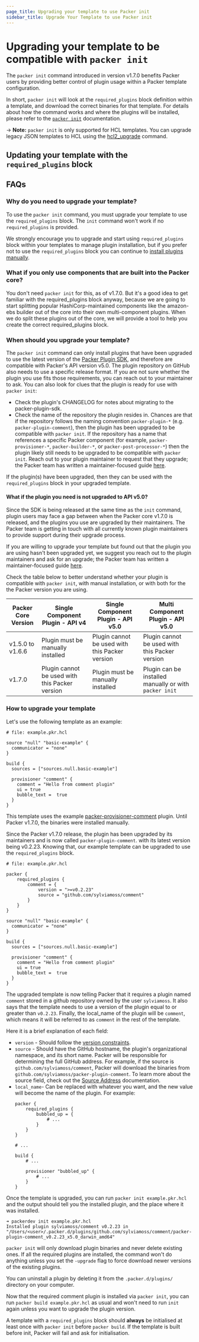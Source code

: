 ```yaml
---
page_title: Upgrading your template to use Packer init
sidebar_title: Upgrade Your Template to use Packer init
---
```


# Upgrading your template to be compatible with `packer init`

The `packer init` command introduced in version v1.7.0 benefits Packer users by providing better control of plugin
usage within a Packer template configuration.

In short, `packer init` will look at the `required_plugins` block definition within a template, and download the correct
binaries for that template. For details about how the command works and where the plugins will be installed, please
refer to the [`packer init`](/docs/commands/init) documentation.

-> **Note:** `packer init` is only supported for HCL templates. You can
upgrade legacy JSON templates to HCL using the [hcl2_upgrade](/docs/commands/hcl2_upgrade) command.

## Updating your template with the `required_plugins` block

## FAQs

### Why do you need to upgrade your template?

To use the `packer init` command, you must upgrade your template to use the `required_plugins` block. The `init` command
won't work if no `required_plugins` is provided.

We strongly encourage you to upgrade and start using `required_plugins` block within your templates to manage plugin
installation, but if you prefer not to use the `required_plugins` block you can continue to
[install plugins manually](/docs/plugins#installing-plugins).


### What if you only use components that are built into the Packer core?

You don't need `packer init` for this, as of v1.7.0. But it's a good idea to get familiar with the required_plugins
block anyway, because we are going to start splitting popular HashiCorp-maintained components like the amazon-ebs
builder out of the core into their own multi-component plugins. When we do split these plugins out of the core, we will
provide a tool to help you create the correct required_plugins block.

### When should you upgrade your template?

The `packer init` command can only install plugins that have been upgraded to use the latest version of the
[Packer Plugin SDK](https://github.com/hashicorp/packer-plugin-sdk), and therefore are compatible with Packer's API
version v5.0. The plugin repository on GitHub also needs to use a specific release format. If you are not sure whether
the plugin you use fits those requirements, you can reach out to your maintainer to ask. You can also look for clues
that the plugin is ready for use with `packer init`:

* Check the plugin's CHANGELOG for notes about migrating to the packer-plugin-sdk.
* Check the name of the repository the plugin resides in. Chances are that if the repository follows the naming
  convention `packer-plugin-*` (e.g. `packer-plugin-comment`), then the plugin has been upgraded to be compatible with
  `packer init`. If the repository has a name that references a specific Packer component (for example,
  `packer-provisioner-*`, `packer-builder-*`, or `packer-post-processor-*`) then the plugin likely still needs to be
  upgraded to be compatible with `packer init`. Reach out to your plugin maintainer to request that they upgrade; the
  Packer team has written a maintainer-focused guide [here](/guides/1.7-plugin-upgrade).

If the plugin(s) have been upgraded, then they can be used with the `required_plugins` block in your upgraded template.

#### What if the plugin you need is not upgraded to API v5.0?

Since the SDK is being released at the same time as the `init` command, plugin users may face a gap between when the
Packer core v1.7.0 is released, and the plugins you use are upgraded by their maintainers. The Packer team is getting
in touch with all currently known plugin maintainers to provide support during their upgrade process.

If you are willing to upgrade your template but found out that the plugin you are using hasn't been upgraded yet,
we suggest you reach out to the plugin maintainers and ask for an upgrade; the Packer team has written a
maintainer-focused guide [here](/guides/1.7-plugin-upgrade).

Check the table below to better understand whether your plugin is compatible with `packer init`, with manual
installation, or with both for the the Packer version you are using.

| Packer Core Version | Single Component Plugin - API v4               | Single Component Plugin - API v5.0             | Multi Component Plugin - API v5.0                      |
| ------------------- | ---------------------------------------------- | ---------------------------------------------- | ------------------------------------------------------ |
| v1.5.0 to v1.6.6    | Plugin must be manually installed              | Plugin cannot be used with this Packer version | Plugin cannot be used with this Packer version         |
| v1.7.0              | Plugin cannot be used with this Packer version | Plugin must be manually installed              | Plugin can be installed manually or with `packer init` |

### How to upgrade your template

Let's use the following template as an example:

```hcl
# file: example.pkr.hcl

source "null" "basic-example" {
  communicator = "none"
}

build {
  sources = ["sources.null.basic-example"]

  provisioner "comment" {
    comment = "Hello from comment plugin"
    ui = true
    bubble_text =  true
  }
}
```

This template uses the example [packer-provisioner-comment](https://github.com/sylviamoss/packer-plugin-comment) plugin.
Until Packer v1.7.0, the binaries were installed manually.

Since the Packer v1.7.0 release, the plugin has been upgraded by its maintainers and is now called
`packer-plugin-comment`. with its latest version being v0.2.23. Knowing that, our example template can be upgraded to
use the `required_plugins` block.

```hcl
# file: example.pkr.hcl

packer {
    required_plugins {
        comment = {
            version = ">=v0.2.23"
            source = "github.com/sylviamoss/comment"
        }
    }
}

source "null" "basic-example" {
  communicator = "none"
}

build {
  sources = ["sources.null.basic-example"]

  provisioner "comment" {
    comment = "Hello from comment plugin"
    ui = true
    bubble_text =  true
  }
}
```

The upgraded template is now telling Packer that it requires a plugin named `comment` stored in a github repository
owned by the user `sylviamoss`. It also says that the template needs to use a version of the plugin equal to or greater
than `v0.2.23`. Finally, the local_name of the plugin will be `comment`, which means it will be referred to as `comment`
in the rest of the template.

Here it is a brief explanation of each field:
- `version` - Should follow the [version constraints](/docs/templates/hcl_templates/blocks/packer#version-constraints).
- `source` - Should have the GitHub hostname, the plugin's organizational namespace, and its short name. 
Packer will be responsible for determining the full GitHub
  address. For example, if the source is `github.com/sylviamoss/comment`, Packer
  will download the binaries from `github.com/sylviamoss/packer-plugin-comment`.
  To learn more about the source field, check out the [Source
  Address](/docs/plugins#source-addresses) documentation.
- `local_name`- Can be replaced with whatever you want, and the new value will become the name of the plugin.
  For example:
    ```hcl
    packer {
        required_plugins {
            bubbled_up = {
                # ...
            }
        }
    }

    # ...

    build {
        # ...

        provisioner "bubbled_up" {
            # ...
        }
    }
    ```

Once the template is upgraded, you can run `packer init example.pkr.hcl` and the output should tell you the installed
plugin, and the place where it was installed.

```shell
➜ packerdev init example.pkr.hcl
Installed plugin sylviamoss/comment v0.2.23 in "/Users/<user>/.packer.d/plugins/github.com/sylviamoss/comment/packer-plugin-comment_v0.2.23_x5.0_darwin_amd64"
```

`packer init` will only download plugin binaries and never delete existing ones. If all the required plugins are installed,
the command won't do anything unless you set the `-upgrade` flag to force download newer versions of the existing plugins.

You can uninstall a plugin by deleting it from the `.packer.d/plugins/` directory on your computer.

Now that the required comment plugin is installed via `packer init`, you can run `packer build example.pkr.hcl` as usual
and won't need to run `init` again unless you want to upgrade the plugin version.

A template with a `required_plugins` block should **always** be initialised at least once with `packer init` before
`packer build`. If the template is built before init, Packer will fail and ask for initialisation.

